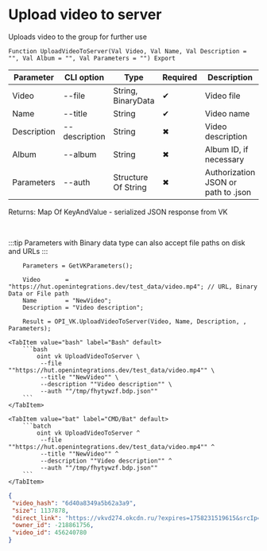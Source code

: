 ﻿---
sidebar_position: 10
description: Upload video to server and other functions to work with VK in the Open Integration Package, a free open-source integration library for 1C:Enterprise 8, OneScript and CLI
keywords: [1C, 1С, 1С:Enterprise, 1С:Enterprise 8.3, API, Integration, Services, Exchange, OneScript, CLI, VK]
---


# Upload video to server
 Uploads video to the group for further use



`Function UploadVideoToServer(Val Video, Val Name, Val Description = "", Val Album = "", Val Parameters = "") Export`

  | Parameter | CLI option | Type | Required | Description |
  |-|-|-|-|-|
  | Video | --file | String, BinaryData | &#x2714; | Video file |
  | Name | --title | String | &#x2714; | Video name |
  | Description | --description | String | &#x2716; | Video description |
  | Album | --album | String | &#x2716; | Album ID, if necessary |
  | Parameters | --auth | Structure Of String | &#x2716; | Authorization JSON or path to .json |

  
  Returns:  Map Of KeyAndValue - serialized JSON response from VK

<br/>

:::tip
Parameters with Binary data type can also accept file paths on disk and URLs
:::
<br/>



```bsl title="1C:Enterprise/OneScript code example"
    Parameters = GetVKParameters();

    Video       = "https://hut.openintegrations.dev/test_data/video.mp4"; // URL, Binary Data or File path
    Name        = "NewVideo";
    Description = "Video description";

    Result = OPI_VK.UploadVideoToServer(Video, Name, Description, , Parameters);
```
 

 <Tabs>
  
    <TabItem value="bash" label="Bash" default>
        ```bash
            oint vk UploadVideoToServer \
             --file ""https://hut.openintegrations.dev/test_data/video.mp4"" \
             --title ""NewVideo"" \
             --description ""Video description"" \
             --auth ""/tmp/fhytywzf.bdp.json""
        ```
    </TabItem>
  
    <TabItem value="bat" label="CMD/Bat" default>
        ```batch
            oint vk UploadVideoToServer ^
             --file ""https://hut.openintegrations.dev/test_data/video.mp4"" ^
             --title ""NewVideo"" ^
             --description ""Video description"" ^
             --auth ""/tmp/fhytywzf.bdp.json""
        ```
    </TabItem>
</Tabs>


```json title="Result"
{
 "video_hash": "6d40a8349a5b62a3a9",
 "size": 1137878,
 "direct_link": "https://vkvd274.okcdn.ru/?expires=1758231519615&srcIp=93.125.42.204&pr=40&srcAg=UNKNOWN&ms=185.226.52.152&type=4&sig=rdGhoHGBk2o&ct=27&urls=45.136.21.182&clientType=14&appId=512000384397&zs=72&id=8540370373187",
 "owner_id": -218861756,
 "video_id": 456240780
}
```
